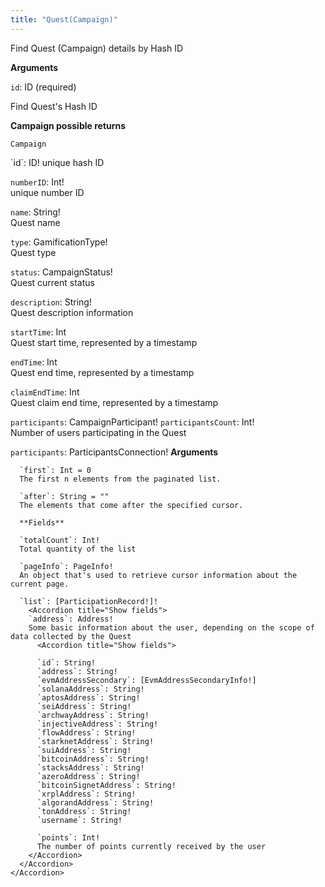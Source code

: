 ```yaml
---
title: "Quest(Campaign)"
---
```


Find Quest (Campaign) details by Hash ID

**Arguments**

`id`: ID (required)

Find Quest's Hash ID

**Campaign possible returns**

`Campaign`

<Accordion title="Show fields">
  `id`: ID!  
  unique hash ID

  `numberID`: Int!  
  unique number ID

  `name`: String!  
  Quest name

  `type`: GamificationType!  
  Quest type

  `status`: CampaignStatus!  
  Quest current status

  `description`: String!  
  Quest description information

  `startTime`: Int  
  Quest start time, represented by a timestamp

  `endTime`: Int  
  Quest end time, represented by a timestamp

  `claimEndTime`: Int  
  Quest claim end time, represented by a timestamp

  `participants`: CampaignParticipant!
  <Accordion title="Show fields">
  `participantsCount`: Int!  
    Number of users participating in the Quest

  `participants`: ParticipantsConnection!
      <Accordion title="Show arguments and fields">
      **Arguments**

      `first`: Int = 0  
      The first n elements from the paginated list.

      `after`: String = ""  
      The elements that come after the specified cursor.

      **Fields**

      `totalCount`: Int!  
      Total quantity of the list

      `pageInfo`: PageInfo!  
      An object that's used to retrieve cursor information about the current page.

      `list`: [ParticipationRecord!]!
        <Accordion title="Show fields">
        `address`: Address!  
        Some basic information about the user, depending on the scope of data collected by the Quest
          <Accordion title="Show fields">
          
          `id`: String!  
          `address`: String!  
          `evmAddressSecondary`: [EvmAddressSecondaryInfo!]  
          `solanaAddress`: String!  
          `aptosAddress`: String!  
          `seiAddress`: String!  
          `archwayAddress`: String!  
          `injectiveAddress`: String!  
          `flowAddress`: String!  
          `starknetAddress`: String!  
          `suiAddress`: String!  
          `bitcoinAddress`: String!  
          `stacksAddress`: String!  
          `azeroAddress`: String!  
          `bitcoinSignetAddress`: String!  
          `xrplAddress`: String!  
          `algorandAddress`: String!  
          `tonAddress`: String!  
          `username`: String!

          `points`: Int!  
          The number of points currently received by the user
        </Accordion>
      </Accordion>
    </Accordion>
  </Accordion>
</Accordion>